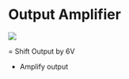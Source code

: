 = Output Amplifier =

<img src="https://raw.githubusercontent.com/land-boards/lb-boards/master/SYNTHS/ER-PROTO-02_SET/ER-DELAY-01/Docs/OUTPUT/OUT_AMP_01.PNG"></img>

= Shift Output by 6V
* Amplify output
